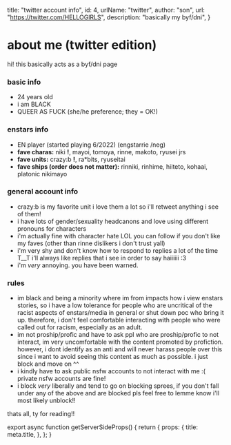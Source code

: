 
  title: "twitter account info",
  id: 4,
  urlName: "twitter",
  author: "son",
  url: "https://twitter.com/HELLOGlRLS",
  description: "basically my byf/dni",
}

# about me (twitter edition)

hi! this basically acts as a byf/dni page

### basic info
- 24 years old
- i am BLACK
- QUEER AS FUCK (she/he preference; they = OK!)

### enstars info

- EN player (started playing 6/2022) (engstarrie /neg)
- **fave charas:** niki **!**, mayoi, tomoya, rinne, makoto, ryusei jrs
- **fave units:** crazy:b **!**, ra\*bits, ryuseitai
- **fave ships (order does not matter):** rinniki, rinhime, hiiteto, kohaai, platonic nikimayo

### general account info

- crazy:b is my favorite unit i love them a lot so i'll retweet anything i see of them!
- i have lots of gender/sexuality headcanons and love using different pronouns for characters
- i'm actually fine with character hate LOL you can follow if you don't like my faves (other than rinne dislikers i don't trust yall)
- i'm very shy and don't know how to respond to replies a lot of the time T__T i'll always like replies that i see in order to say haiiiiii :3
- i'm *very* annoying. you have been warned.

### rules 

- im black and being a minority where im from impacts how i view enstars stories, so i have a low tolerance for people who are uncritical of the racist aspects of enstars/media in general or shut down poc who bring it up. therefore, i don't feel comfortable interacting with people who were called out for racism, especially as an adult.
- im not proship/profic and have to ask ppl who are proship/profic to not interact, im very uncomfortable with the content promoted by profiction. however, i dont identify as an anti and will never harass people over this since i want to avoid seeing this content as much as possible. i just block and move on ^^
- i kindly have to ask public nsfw accounts to not interact with me :( private nsfw accounts are fine!
- i block *very* liberally and tend to go on blocking sprees, if you don't fall under any of the above and are blocked pls feel free to lemme know i'll most likely unblock!!

thats all, ty for reading!!

<CardCG src="https://static.wikia.nocookie.net/ensemble-stars/images/8/8a/%28Alluring_Fairytale%29_Niki_Shiina_CG2.png" alt="cute niki :3" />


export async function getServerSideProps() {
  return {
    props: {
      title: meta.title,
    },
  };
}
